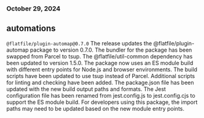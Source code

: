 ### October 29, 2024
## automations

`@flatfile/plugin-automap@0.7.0`
The release updates the @flatfile/plugin-automap package to version 0.7.0. The bundler for the package has been swapped from Parcel to tsup. The @flatfile/util-common dependency has been updated to version 1.5.0. The package now uses an ES module build with different entry points for Node.js and browser environments. The build scripts have been updated to use tsup instead of Parcel. Additional scripts for linting and checking have been added. The package.json file has been updated with the new build output paths and formats. The Jest configuration file has been renamed from jest.config.js to jest.config.cjs to support the ES module build. For developers using this package, the import paths may need to be updated based on the new module entry points.